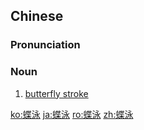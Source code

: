 ==Chinese==
{{zh-forms}}
{{zh-wp}}

===Pronunciation===
{{zh-pron
|m=diéyǒng
|c=dip6 wing6
|cat=n
}}

===Noun===
{{zh-noun}}

# [[butterfly stroke]]

{{zh-cat|Swimming}}

[[ko:蝶泳]]
[[ja:蝶泳]]
[[ro:蝶泳]]
[[zh:蝶泳]]